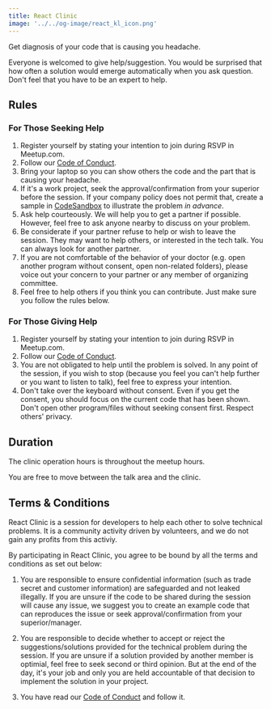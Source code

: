 ```yaml
---
title: React Clinic
image: '../../og-image/react_kl_icon.png'
---
```



<ReactClinicDrawing />

Get diagnosis of your code that is causing you headache.

Everyone is welcomed to give help/suggestion. You would be surprised that how often a solution would emerge automatically when you ask question. Don't feel that you have to be an expert to help.

## Rules

### For Those Seeking Help

1. Register yourself by stating your intention to join during RSVP in Meetup.com.
1. Follow our [Code of Conduct][coc].
1. Bring your laptop so you can show others the code and the part that is causing your headache.
1. If it's a work project, seek the approval/confirmation from your superior before the session. If your company policy does not permit that, create a sample in [CodeSandbox](https://codesandbox.io/) to illustrate the problem _in advance_.
1. Ask help courteously. We will help you to get a partner if possible. However, feel free to ask anyone nearby to discuss on your problem.
1. Be considerate if your partner refuse to help or wish to leave the session. They may want to help others, or interested in the tech talk. You can always look for another partner.
1. If you are not comfortable of the behavior of your doctor (e.g. open another program without consent, open non-related folders), please voice out your concern to your partner or any member of organizing committee.
1. Feel free to help others if you think you can contribute. Just make sure you follow the rules below.

### For Those Giving Help

1. Register yourself by stating your intention to join during RSVP in Meetup.com.
1. Follow our [Code of Conduct][coc].
1. You are not obligated to help until the problem is solved. In any point of the session, if you wish to stop (because you feel you can't help further or you want to listen to talk), feel free to express your intention.
1. Don't take over the keyboard without consent. Even if you get the consent, you should focus on the current code that has been shown. Don't open other program/files without seeking consent first. Respect others' privacy.

## Duration

The clinic operation hours is throughout the meetup hours.

You are free to move between the talk area and the clinic.

## Terms & Conditions

React Clinic is a session for developers to help each other to solve technical problems. It is a community activity driven by volunteers, and we do not gain any profits from this activiy.

By participating in React Clinic, you agree to be bound by all the terms and conditions as set out below:

1. You are responsible to ensure confidential information (such as trade secret and customer information) are safeguarded and not leaked illegally. If you are unsure if the code to be shared during the session will cause any issue, we suggest you to create an example code that can reproduces the issue or seek approval/confirmation from your superior/manager.

1. You are responsible to decide whether to accept or reject the suggestions/solutions provided for the technical problem during the session. If you are unsure if a solution provided by another member is optimial, feel free to seek second or third opinion. But at the end of the day, it's your job and only you are held accountable of that decision to implement the solution in your project.

1. You have read our [Code of Conduct][coc] and follow it.

[coc]: /code-of-conduct
